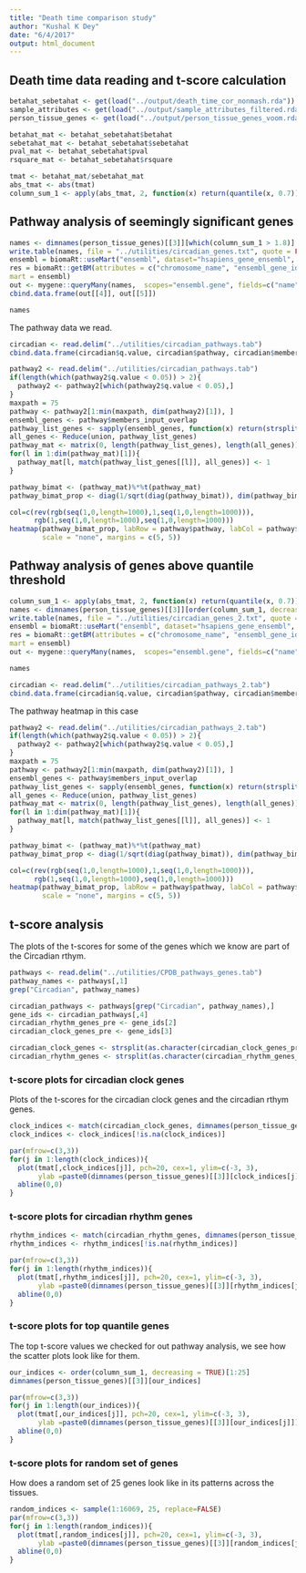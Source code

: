 ```yaml
---
title: "Death time comparison study"
author: "Kushal K Dey"
date: "6/4/2017"
output: html_document
---
```


## Death time data reading and t-score calculation

```r
betahat_sebetahat <- get(load("../output/death_time_cor_nonmash.rda"))
sample_attributes <- get(load("../output/sample_attributes_filtered.rda"))
person_tissue_genes <- get(load("../output/person_tissue_genes_voom.rda"))
```

```r
betahat_mat <- betahat_sebetahat$betahat
sebetahat_mat <- betahat_sebetahat$sebetahat
pval_mat <- betahat_sebetahat$pval
rsquare_mat <- betahat_sebetahat$rsquare
```

```r
tmat <- betahat_mat/sebetahat_mat
abs_tmat <- abs(tmat)
column_sum_1 <- apply(abs_tmat, 2, function(x) return(quantile(x, 0.7)))
```

## Pathway analysis of seemingly significant genes

```r
names <- dimnames(person_tissue_genes)[[3]][which(column_sum_1 > 1.8)]
write.table(names, file = "../utilities/circadian_genes.txt", quote = FALSE, row.names = FALSE, col.names = FALSE)
ensembl = biomaRt::useMart("ensembl", dataset="hsapiens_gene_ensembl", host="www.ensembl.org")
res = biomaRt::getBM(attributes = c("chromosome_name", "ensembl_gene_id", "external_gene_name", "description"), filters = c("ensembl_gene_id"), values = names,  
mart = ensembl)
out <- mygene::queryMany(names,  scopes="ensembl.gene", fields=c("name", "summary"), species="human");
cbind.data.frame(out[[4]], out[[5]])
```

```r
names
```


The pathway data we read.

```r
circadian <- read.delim("../utilities/circadian_pathways.tab")
cbind.data.frame(circadian$q.value, circadian$pathway, circadian$members_input_overlap_geneids)
```

```r
pathway2 <- read.delim("../utilities/circadian_pathways.tab")
if(length(which(pathway2$q.value < 0.05)) > 2){
  pathway2 <- pathway2[which(pathway2$q.value < 0.05),]
}
maxpath = 75
pathway <- pathway2[1:min(maxpath, dim(pathway2)[1]), ]
ensembl_genes <- pathway$members_input_overlap
pathway_list_genes <- sapply(ensembl_genes, function(x) return(strsplit(as.character(x), "; ")))
all_genes <- Reduce(union, pathway_list_genes)
pathway_mat <- matrix(0, length(pathway_list_genes), length(all_genes))
for(l in 1:dim(pathway_mat)[1]){
  pathway_mat[l, match(pathway_list_genes[[l]], all_genes)] <- 1
}

pathway_bimat <- (pathway_mat)%*%t(pathway_mat)
pathway_bimat_prop <- diag(1/sqrt(diag(pathway_bimat)), dim(pathway_bimat)[1]) %*% pathway_bimat %*% diag(1/sqrt(diag(pathway_bimat)), dim(pathway_bimat)[1])

col=c(rev(rgb(seq(1,0,length=1000),1,seq(1,0,length=1000))),
      rgb(1,seq(1,0,length=1000),seq(1,0,length=1000)))
heatmap(pathway_bimat_prop, labRow = pathway$pathway, labCol = pathway$pathway, cexRow = 1, cexCol = 1, col = col, zlim = c(-1,1),
        scale = "none", margins = c(5, 5))
```

## Pathway analysis of genes above quantile threshold 

```r
column_sum_1 <- apply(abs_tmat, 2, function(x) return(quantile(x, 0.7)))
names <- dimnames(person_tissue_genes)[[3]][order(column_sum_1, decreasing = TRUE)[1:100]]
write.table(names, file = "../utilities/circadian_genes_2.txt", quote = FALSE, row.names = FALSE, col.names = FALSE)
ensembl = biomaRt::useMart("ensembl", dataset="hsapiens_gene_ensembl", host="www.ensembl.org")
res = biomaRt::getBM(attributes = c("chromosome_name", "ensembl_gene_id", "external_gene_name", "description"), filters = c("ensembl_gene_id"), values = names,  
mart = ensembl)
out <- mygene::queryMany(names,  scopes="ensembl.gene", fields=c("name", "summary"), species="human");
```

```r
names
```


```r
circadian <- read.delim("../utilities/circadian_pathways_2.tab")
cbind.data.frame(circadian$q.value, circadian$pathway, circadian$members_input_overlap_geneids)
```

The pathway heatmap in this case 

```r
pathway2 <- read.delim("../utilities/circadian_pathways_2.tab")
if(length(which(pathway2$q.value < 0.05)) > 2){
  pathway2 <- pathway2[which(pathway2$q.value < 0.05),]
}
maxpath = 75
pathway <- pathway2[1:min(maxpath, dim(pathway2)[1]), ]
ensembl_genes <- pathway$members_input_overlap
pathway_list_genes <- sapply(ensembl_genes, function(x) return(strsplit(as.character(x), "; ")))
all_genes <- Reduce(union, pathway_list_genes)
pathway_mat <- matrix(0, length(pathway_list_genes), length(all_genes))
for(l in 1:dim(pathway_mat)[1]){
  pathway_mat[l, match(pathway_list_genes[[l]], all_genes)] <- 1
}

pathway_bimat <- (pathway_mat)%*%t(pathway_mat)
pathway_bimat_prop <- diag(1/sqrt(diag(pathway_bimat)), dim(pathway_bimat)[1]) %*% pathway_bimat %*% diag(1/sqrt(diag(pathway_bimat)), dim(pathway_bimat)[1])

col=c(rev(rgb(seq(1,0,length=1000),1,seq(1,0,length=1000))),
      rgb(1,seq(1,0,length=1000),seq(1,0,length=1000)))
heatmap(pathway_bimat_prop, labRow = pathway$pathway, labCol = pathway$pathway, cexRow = 1, cexCol = 1, col = col, zlim = c(-1,1),
        scale = "none", margins = c(5, 5))
```

## t-score analysis

The plots of the t-scores  for some of the genes which we know are part of the Circadian rthym.

```r
pathways <- read.delim("../utilities/CPDB_pathways_genes.tab")
pathway_names <- pathways[,1]
grep("Circadian", pathway_names)
```

```r
circadian_pathways <- pathways[grep("Circadian", pathway_names),]
gene_ids <- circadian_pathways[,4]
circadian_rhythm_genes_pre <- gene_ids[2]
circadian_clock_genes_pre <- gene_ids[3]
```

```r
circadian_clock_genes <- strsplit(as.character(circadian_clock_genes_pre), "[,]")[[1]]
circadian_rhythm_genes <- strsplit(as.character(circadian_rhythm_genes_pre), "[,]")[[1]]
```

### t-score plots for circadian clock genes

Plots of the t-scores for the circadian clock genes and the circadian rthym genes.

```r
clock_indices <- match(circadian_clock_genes, dimnames(person_tissue_genes)[[3]])
clock_indices <- clock_indices[!is.na(clock_indices)]
```

```r
par(mfrow=c(3,3))
for(j in 1:length(clock_indices)){
  plot(tmat[,clock_indices[j]], pch=20, cex=1, ylim=c(-3, 3),
       ylab =paste0(dimnames(person_tissue_genes)[[3]][clock_indices[j]]))
  abline(0,0)
}
```

### t-score plots for circadian rhythm genes

```r
rhythm_indices <- match(circadian_rhythm_genes, dimnames(person_tissue_genes)[[3]])
rhythm_indices <- rhythm_indices[!is.na(rhythm_indices)]
```

```r
par(mfrow=c(3,3))
for(j in 1:length(rhythm_indices)){
  plot(tmat[,rhythm_indices[j]], pch=20, cex=1, ylim=c(-3, 3),
       ylab =paste0(dimnames(person_tissue_genes)[[3]][rhythm_indices[j]]))
  abline(0,0)
}
```

### t-score plots for top quantile genes

The top t-score values we checked for out pathway analysis, we see how the scatter plots
look like for them.

```r
our_indices <- order(column_sum_1, decreasing = TRUE)[1:25]
dimnames(person_tissue_genes)[[3]][our_indices]
```

```r
par(mfrow=c(3,3))
for(j in 1:length(our_indices)){
  plot(tmat[,our_indices[j]], pch=20, cex=1, ylim=c(-3, 3),
       ylab =paste0(dimnames(person_tissue_genes)[[3]][our_indices[j]]))
  abline(0,0)
}
```

### t-score plots for random set of genes

How does a random set of 25 genes look like in its patterns across the tissues.

```r
random_indices <- sample(1:16069, 25, replace=FALSE)
par(mfrow=c(3,3))
for(j in 1:length(random_indices)){
  plot(tmat[,random_indices[j]], pch=20, cex=1, ylim=c(-3, 3),
       ylab =paste0(dimnames(person_tissue_genes)[[3]][random_indices[j]]))
  abline(0,0)
}
```
